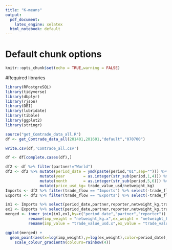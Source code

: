 ```yaml
---
title: "K-means"
output:
  pdf_document:
    latex_engine: xelatex
  html_notebook: default
---
```


# Default chunk options
```r
knitr::opts_chunk$set(echo = TRUE,warning = FALSE)
```
#Required libraries
```r
library(RPostgreSQL)
library(tidyverse)
library(dbplyr)
library(rjson)
library(DBI)
library(lubridate)
library(tibble)
library(ggplot2)
library(stringr)
```

```r
source("get_Comtrade_data_all.R")
df <- get_Comtrade_data_all(201401,201601,"default","070700")
```

```r
write.csv(df,'Comtrade_all.csv')
```

```r
df <- df[complete.cases(df),]
```

```r
df2 <- df %>% filter(partner!="World")
df2 <- df2 %>% mutate(period_date = ymd(paste(period,"01",sep=""))) %>%
               mutate(year        = as.integer(str_sub(period,1,4))) %>%
               mutate(month       = as.integer(str_sub(period,5,6))) %>%
               mutate(price_usd_kg= trade_value_usd/netweight_kg)
Imports <- df2 %>% filter(trade_flow == "Imports") %>% select(-trade_flow)
Exports <- df2 %>% filter(trade_flow == "Exports") %>% select(-trade_flow)
```

```r
im1 <- Imports %>% select(period_date,partner,reporter,netweight_kg,trade_value_usd)
ex1 <- Exports %>% select(period_date,partner,reporter,netweight_kg,trade_value_usd)
merged <- inner_join(im1,ex1,by=c("period_date","partner","reporter")) %>%
          rename(imp_weight = "netweight_kg.x",ex_weight = "netweight_kg.y") %>%
          rename(imp_value = "trade_value_usd.x",ex_value = "trade_value_usd.y")
```


```r
ggplot(merged) +
  geom_point(aes(x=log(imp_weight),y=log(ex_weight),color=period_date),size=1) + 
    scale_colour_gradientn(colours=rainbow(4))
```


